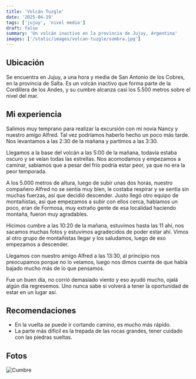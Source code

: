 ```yaml
---
title: 'Volcán Tuzgle'
date: '2025-04-19'
tags: ['jujuy', 'nivel medio']
draft: false
summary: 'Un volcán inactivo en la provincia de Jujuy, Argentina'
images: ['/static/images/volcan-tuzgle/sombra.jpg']
---
```


## Ubicación

Se encuentra en Jujuy, a una hora y media de San Antonio de los Cobres, en la provincia de Salta. Es un volcán inactivo que forma parte de la Cordillera de los Andes, y su cumbre alcanza casi los 5.500 metros sobre el nivel del mar.

## Mi experiencia

Salimos muy temprano para realizar la excursión con mi novia Nancy y nuestro amigo Alfred. Tal vez podríamos haberlo hecho un poco más tarde. Nos levantamos a las 2:30 de la mañana y partimos a las 3:30.

Llegamos a la base del volcán a las 5:00 de la mañana, todavía estaba oscuro y se veían todas las estrellas. Nos acomodamos y empezamos a caminar, sabíamos que a pesar del frío podría estar peor, ya que no era la peor temporada.

A los 5.000 metros de altura, luego de subir unas dos horas, nuestro compañero Alfred no se sentía muy bien, le costaba respirar y se sentía sin muchas fuerzas, así que decidió descender. Justo llegó otro equipo de montañistas, así que empezamos a subir con ellos cerca, hablamos un poco, eran de Formosa, muy extraño gente de esa localidad haciendo montaña, fueron muy agradables.

Hicimos cumbre a las 10:20 de la mañana, estuvimos hasta las 11 ahí, nos sacamos muchas fotos y estuvimos agradecidos de poder estar ahí. Vimos al otro grupo de montañistas llegar y los saludamos, luego de eso empezamos a descender.

Llegamos con nuestro amigo Alfred a las 13:30, al principio nos preocupamos porque no lo veíamos, luego nos dimos cuenta de que había bajado mucho más de lo que pensamos.

Fue un buen día, no corrió demasiado viento y eso ayudó mucho, ojalá algún día regresemos. Uno nunca sabe si volverá a tener la oportunidad de estar en un lugar así.

## Recomendaciones

- En la vuelta se puede ir cortando camino, es mucho más rápido.
- La parte más difícil es la trepada de las rocas grandes, tener cuidado con las piedras sueltas.

## Fotos

<Image alt="Cumbre" src="/static/images/volcan-tuzgle/cumbre.jpg" width={450} height={700} />